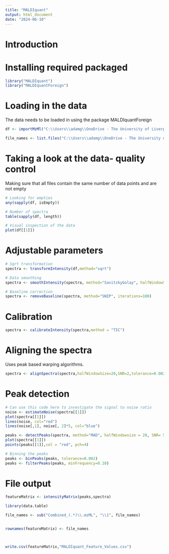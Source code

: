 ---
title: "MALDIquant"
output: html_document
date: "2024-06-10"
---
# Introduction 

# Installing required packaged
```{R}
library("MALDIquant")
library("MALDIquantForeign")
```
# Loading in the data 
The data needs to be loaded in using the package MALDIquantForeign 
```{R, include = FALSE}
df <- importMzMl("C:\\Users\\adamg\\OneDrive - The University of Liverpool\\Project Work\\Data\\Combined Files")

file_names <- list.files("C:\\Users\\adamg\\OneDrive - The University of Liverpool\\Project Work\\Data\\Combined Files")
```
# Taking a look at the data- quality control
Making sure that all files contain the same number of data points and are not empty
```{R}
# Looking for empties
any(sapply(df, isEmpty))

# Number of spectra 
table(sapply(df, length))

```
```{R}
# Visual inspection of the data
plot(df[[1]])
```

# Adjustable parameters
```{R, include = FALSE}
# Sqrt transformation 
spectra <- transformIntensity(df,method="sqrt")

# Data smoothing
spectra <- smoothIntensity(spectra, method="SavitzkyGolay", halfWindowSize=10)

# Baseline correction 
spectra <- removeBaseline(spectra, method="SNIP", iterations=100)
```

# Calibration 
```{R}
spectra <- calibrateIntensity(spectra,method = "TIC")
```

# Aligning the spectra
Uses peak based warping algorithms. 
```{R}
spectra <- alignSpectra(spectra,halfWindowSize=20,SNR=2,tolerance=0.002,warpingMethod="lowess")
```

# Peak detection 
```{R}

# Can use this code here to investigate the signal to noise ratio 
noise <- estimateNoise(spectra[[1]])
plot(spectra[[1]])
lines(noise, col="red")
lines(noise[,1], noise[, 2]*5, col="blue")
```

```{R}
peaks <- detectPeaks(spectra, method="MAD", halfWindowsize = 20, SNR= 5)
plot(spectra[[1]])
points(peaks[[1]],col = "red", pch=4)

# Binning the peaks
peaks <- binPeaks(peaks, tolerance=0.002)
peaks <- filterPeaks(peaks, minFrequency=0.10)
```

# File output
```{R}
featureMatrix <- intensityMatrix(peaks,spectra)
```

```{R}
library(data.table)

file_names <- sub("Combined_(.*)\\.mzML", "\\1", file_names)


rownames(featureMatrix) <- file_names



write.csv(featureMatrix,"MALDIquant_Feature_Values.csv") 
```
